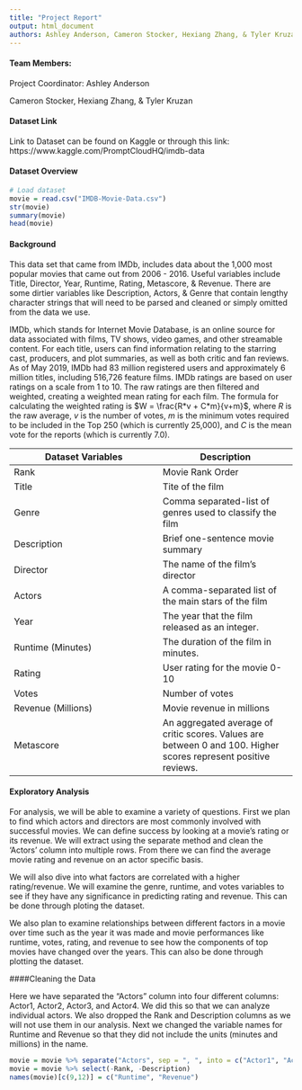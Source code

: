 ```yaml
---
title: "Project Report"
output: html_document
authors: Ashley Anderson, Cameron Stocker, Hexiang Zhang, & Tyler Kruzan
---
```


#### Team Members:

Project Coordinator: Ashley Anderson

Cameron Stocker, Hexiang Zhang, & Tyler Kruzan

#### Dataset Link

Link to Dataset can be found on Kaggle or through this link: https://www.kaggle.com/PromptCloudHQ/imdb-data

#### Dataset Overview

```r
# Load dataset
movie = read.csv("IMDB-Movie-Data.csv")
str(movie)
summary(movie)
head(movie)
```

#### Background

This data set that came from IMDb, includes data about the 1,000 most popular movies that came out from 2006 - 2016. Useful variables include Title, Director, Year, Runtime, Rating, Metascore, & Revenue. There are some dirtier variables like Description, Actors, & Genre that contain lengthy character strings that will need to be parsed and cleaned or simply omitted from the data we use.

IMDb, which stands for Internet Movie Database, is an online source for data associated with films, TV shows, video games, and other streamable content. For each title, users can find information relating to the starring cast, producers, and plot summaries, as well as both critic and fan reviews. As of May 2019, IMDb had 83 million registered users and approximately 6 million titles, including 516,726 feature films. IMDb ratings are based on user ratings on a scale from 1 to 10. The raw ratings are then filtered and weighted, creating a weighted mean rating for each film. The formula for calculating the weighted rating is $W = \frac{R*v + C*m}{v+m}$, where $R$ is the raw average, $v$ is the number of votes, $m$ is the minimum votes required to be included in the Top 250 (which is currently 25,000), and $C$ is the mean vote for the reports (which is currently 7.0).

| Dataset Variables  | Description      |
| ------------------ | ---------------- |
| Rank               | Movie Rank Order |
| Title              | Tite of the film |
| Genre              | Comma separated-list of genres used to classify the film |
| Description        | Brief one-sentence movie summary |
| Director           | The name of the film's director |
| Actors             | A comma-separated list of the main stars of the film |
| Year               | The year that the film released as an integer. |
| Runtime (Minutes)  | The duration of the film in minutes.|
| Rating             | User rating for the movie 0-10 |
| Votes              | Number of votes |
| Revenue (Millions) | Movie revenue in millions |
| Metascore          | An aggregated average of critic scores. Values are between 0 and 100. Higher scores represent positive reviews. |

#### Exploratory Analysis

For analysis, we will be able to examine a variety of questions. First we plan to find which actors and directors are most commonly involved with successful movies. We can define success by looking at a movie's rating or its revenue. We will extract using the separate method and clean the 'Actors' column into multiple rows. From there we can find the average movie rating and revenue on an actor specific basis.

We will also dive into what factors are correlated with a higher rating/revenue. We will examine the genre, runtime, and votes variables to see if they have any significance in predicting rating and revenue. This can be done through ploting the dataset. 

We also plan to examine relationships between different factors in a movie over time such as the year it was made and movie performances like runtime, votes, rating, and revenue to see how the components of top movies have changed over the years. This can also be done through plotting the dataset. 

####Cleaning the Data

Here we have separated the "Actors" column into four different columns: Actor1, Actor2, Actor3, and Actor4. We did this so that we can analyze individual actors. We also dropped the Rank and Description columns as we will not use them in our analysis. Next we changed the variable names for Runtime and Revenue so that they did not include the units (minutes and millions) in the name.

```r
movie = movie %>% separate("Actors", sep = ", ", into = c("Actor1", "Actor2", "Actor3", "Actor4"))
movie = movie %>% select(-Rank, -Description)
names(movie)[c(9,12)] = c("Runtime", "Revenue")
```
